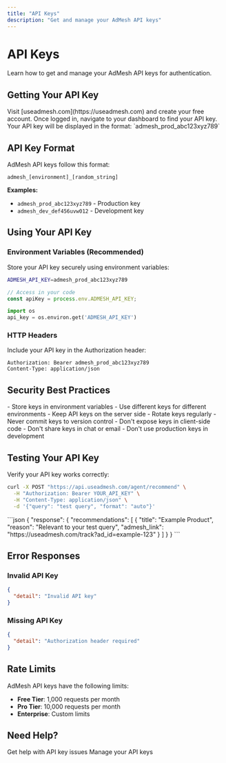 ```yaml
---
title: "API Keys"
description: "Get and manage your AdMesh API keys"
---
```


# API Keys

Learn how to get and manage your AdMesh API keys for authentication.

## Getting Your API Key

<Steps>
  <Step title="Sign Up">
    Visit [useadmesh.com](https://useadmesh.com) and create your free account.
  </Step>
  <Step title="Access Dashboard">
    Once logged in, navigate to your dashboard to find your API key.
  </Step>
  <Step title="Copy API Key">
    Your API key will be displayed in the format: `admesh_prod_abc123xyz789`
  </Step>
</Steps>

## API Key Format

AdMesh API keys follow this format:

```
admesh_[environment]_[random_string]
```

**Examples:**
- `admesh_prod_abc123xyz789` - Production key
- `admesh_dev_def456uvw012` - Development key

## Using Your API Key

### Environment Variables (Recommended)

Store your API key securely using environment variables:

<CodeGroup>

```bash .env
ADMESH_API_KEY=admesh_prod_abc123xyz789
```

```javascript JavaScript
// Access in your code
const apiKey = process.env.ADMESH_API_KEY;
```

```python Python
import os
api_key = os.environ.get('ADMESH_API_KEY')
```

</CodeGroup>

### HTTP Headers

Include your API key in the Authorization header:

```http
Authorization: Bearer admesh_prod_abc123xyz789
Content-Type: application/json
```

## Security Best Practices

<CardGroup cols={2}>
  <Card title="Do's" icon="check">
    - Store keys in environment variables
    - Use different keys for different environments
    - Keep API keys on the server side
    - Rotate keys regularly
  </Card>
  <Card title="Don'ts" icon="x">
    - Never commit keys to version control
    - Don't expose keys in client-side code
    - Don't share keys in chat or email
    - Don't use production keys in development
  </Card>
</CardGroup>

## Testing Your API Key

Verify your API key works correctly:

```bash
curl -X POST "https://api.useadmesh.com/agent/recommend" \
  -H "Authorization: Bearer YOUR_API_KEY" \
  -H "Content-Type: application/json" \
  -d '{"query": "test query", "format": "auto"}'
```

<Accordion title="Expected Success Response">
```json
{
  "response": {
    "recommendations": [
      {
        "title": "Example Product",
        "reason": "Relevant to your test query",
        "admesh_link": "https://useadmesh.com/track?ad_id=example-123"
      }
    ]
  }
}
```
</Accordion>

## Error Responses

### Invalid API Key
```json
{
  "detail": "Invalid API key"
}
```

### Missing API Key
```json
{
  "detail": "Authorization header required"
}
```

## Rate Limits

AdMesh API keys have the following limits:

- **Free Tier**: 1,000 requests per month
- **Pro Tier**: 10,000 requests per month
- **Enterprise**: Custom limits

## Need Help?

<CardGroup cols={2}>
  <Card title="Contact Support" icon="envelope" href="mailto:mani@useadmesh.com">
    Get help with API key issues
  </Card>
  <Card title="Dashboard" icon="chart-line" href="https://useadmesh.com">
    Manage your API keys
  </Card>
</CardGroup>
